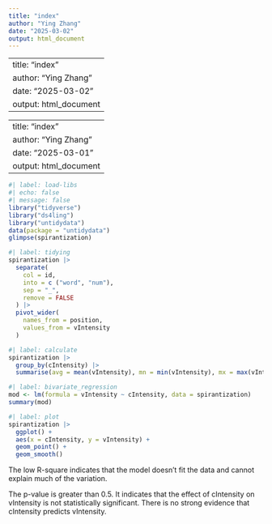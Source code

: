 ```yaml
---
title: "index"
author: "Ying Zhang"
date: "2025-03-02"
output: html_document
---
```


---
title: "index"
author: "Ying Zhang"
date: "2025-03-02"
output: html_document
---

---
title: "index"
author: "Ying Zhang"
date: "2025-03-01"
output: html_document
---

```r
#| label: load-libs
#| echo: false
#| message: false
library("tidyverse")
library("ds4ling")
library("untidydata")
data(package = "untidydata")
glimpse(spirantization)
```

```r
#| label: tidying
spirantization |> 
  separate(
    col = id,
    into = c ("word", "num"),
    sep = "_",
    remove = FALSE
  ) |> 
  pivot_wider(
    names_from = position,
    values_from = vIntensity
  )
```

```r
#| label: calculate
spirantization |> 
  group_by(cIntensity) |> 
  summarise(avg = mean(vIntensity), mn = min(vIntensity), mx = max(vIntensity))
```

```r
#| label: bivariate_regression
mod <- lm(formula = vIntensity ~ cIntensity, data = spirantization)
summary(mod)
```

```r
#| label: plot
spirantization |> 
  ggplot() +
  aes(x = cIntensity, y = vIntensity) +
  geom_point() +
  geom_smooth()
```
The low R-square indicates that the model doesn't fit the data and cannot explain much of the variation. 

The p-value is greater than 0.5. It indicates that the effect of cIntensity on vIntensity is not statistically significant. There is no strong evidence that cIntensity predicts vIntensity.